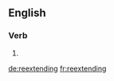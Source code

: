 {{also|reëxtending|re-extending}}
==English==

===Verb===
{{head|en|present participle}}

# {{present participle of|reextend|lang=en|nocat=1}}

[[de:reextending]]
[[fr:reextending]]